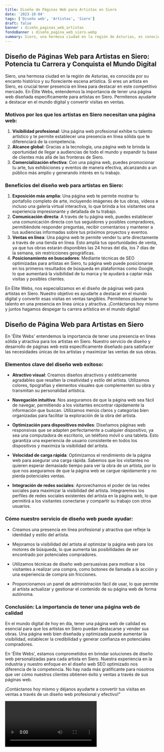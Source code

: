 ```yaml
---
title: Diseño de Páginas Web para Artistas en Siero
date: '2023-10-04'
tags: ['Diseño web', 'Artistas', 'Siero']
draft: false
banner : diseño_paginas_web_artistas
fondoBanner : diseño_pagina_web_siero.webp
summary: Siero, una hermosa ciudad en la región de Asturias, es conocida por su encanto histórico y su floreciente escena artística. Si eres un artista en Siero, es crucial tener presencia en línea para destacar en este competitivo mercado. En Élite Webs, entendemos la importancia de tener una página web diseñada específicamente para artistas en Siero. Permítenos ayudarte a destacar en el mundo digital y convertir visitas en ventas.
---
```


## Diseño de Páginas Web para Artistas en Siero: Potencia tu Carrera y Conquista el Mundo Digital

Siero, una hermosa ciudad en la región de Asturias, es conocida por su encanto histórico y su floreciente escena artística. Si eres un artista en Siero, es crucial tener presencia en línea para destacar en este competitivo mercado. En Élite Webs, entendemos la importancia de tener una página web diseñada específicamente para artistas en Siero. Permítenos ayudarte a destacar en el mundo digital y convertir visitas en ventas.

### Motivos por los que los artistas en Siero necesitan una página web:

1. **Visibilidad profesional**: Una página web profesional exhibe tu talento artístico y te permite establecer una presencia en línea sólida que te diferenciará de la competencia.
2. **Alcance global**: Gracias a la tecnología, una página web te brinda la oportunidad de llegar a audiencias de todo el mundo y expandir tu base de clientes más allá de las fronteras de Siero.
3. **Comercialización efectiva**: Con una página web, puedes promocionar tu arte, tus exhibiciones y eventos de manera efectiva, alcanzando a un público más amplio y generando interés en tu trabajo.

### Beneficios del diseño web para artistas en Siero:

1. **Exposición más amplia**: Una página web te permite mostrar tu portafolio completo de arte, incluyendo imágenes de tus obras, vídeos e incluso una galería virtual interactiva, lo que brinda a los visitantes una experiencia impresionante y detallada de tu trabajo.
2. **Comunicación directa**: A través de tu página web, puedes establecer una comunicación directa con tus seguidores y posibles compradores, permitiéndote responder preguntas, recibir comentarios y mantener a tus audiencias informadas sobre tus próximos proyectos y eventos.
3. **Ventas en línea**: Una página web te permite vender tu arte directamente a través de una tienda en línea. Esto amplía tus oportunidades de venta, ya que tus obras estarán disponibles las 24 horas del día, los 7 días de la semana, sin restricciones geográficas.
4. **Posicionamiento en buscadores**: Mediante técnicas de SEO optimizadas para artistas en Siero, tu página web puede posicionarse en los primeros resultados de búsqueda en plataformas como Google, lo que aumentará la visibilidad de tu marca y te ayudará a captar más visitas y posibles clientes.

En Élite Webs, nos especializamos en el diseño de páginas web para artistas en Siero. Nuestro objetivo es ayudarte a destacar en el mundo digital y convertir esas visitas en ventas tangibles. Permítenos plasmar tu talento en una presencia en línea única y atractiva. ¡Contáctanos hoy mismo y juntos hagamos despegar tu carrera artística en el mundo digital!

<GifSeo />

<Cta />

## Diseño de Página Web para Artistas en Siero

En 'Élite Webs' entendemos la importancia de tener una presencia en línea sólida y atractiva para los artistas en Siero. Nuestro servicio de diseño y desarrollo de páginas web está específicamente diseñado para satisfacer las necesidades únicas de los artistas y maximizar las ventas de sus obras.

### Elementos clave del diseño web exitoso:

- **Atractivo visual**: Creamos diseños atractivos y estéticamente agradables que resalten la creatividad y estilo del artista. Utilizamos colores, tipografías y elementos visuales que complementen su obra y transmitan su personalidad artística.

- **Navegación intuitiva**: Nos aseguramos de que la página web sea fácil de navegar, permitiendo a los visitantes encontrar rápidamente la información que buscan. Utilizamos menús claros y categorías bien organizadas para facilitar la exploración de la obra del artista.

- **Optimización para dispositivos móviles**: Diseñamos páginas web responsivas que se adapten perfectamente a cualquier dispositivo, ya sea una computadora de escritorio, un teléfono móvil o una tableta. Esto garantiza una experiencia de usuario consistente en todos los dispositivos y maximiza la visibilidad del artista.

- **Velocidad de carga rápida**: Optimizamos el rendimiento de la página web para asegurar una carga rápida. Sabemos que los visitantes no quieren esperar demasiado tiempo para ver la obra de un artista, por lo que nos aseguramos de que la página web se cargue rápidamente y no pierda potenciales ventas.

- **Integración de redes sociales**: Aprovechamos el poder de las redes sociales para maximizar la visibilidad del artista. Integraremos los perfiles de redes sociales existentes del artista en la página web, lo que permitirá a los visitantes conectarse y compartir su trabajo con otros usuarios.

### Cómo nuestro servicio de diseño web puede ayudar:

- Creamos una presencia en línea profesional y atractiva que refleje la identidad y estilo del artista.

- Mejoramos la visibilidad del artista al optimizar la página web para los motores de búsqueda, lo que aumenta las posibilidades de ser encontrado por potenciales compradores.

- Utilizamos técnicas de diseño web persuasivas para motivar a los visitantes a realizar una compra, como botones de llamada a la acción y una experiencia de compra sin fricciones.

- Proporcionamos un panel de administración fácil de usar, lo que permite al artista actualizar y gestionar el contenido de su página web de forma autónoma.

### Conclusión: La importancia de tener una página web de calidad

En el mundo digital de hoy en día, tener una página web de calidad es esencial para que los artistas en Siero puedan destacarse y vender sus obras. Una página web bien diseñada y optimizada puede aumentar la visibilidad, establecer la credibilidad y generar confianza en potenciales compradores.

En 'Élite Webs', estamos comprometidos en brindar soluciones de diseño web personalizadas para cada artista en Siero. Nuestra experiencia en la industria y nuestro enfoque en el diseño web SEO optimizado nos diferencia de la competencia. No hay nada más gratificante para nosotros que ver cómo nuestros clientes obtienen éxito y ventas a través de sus páginas web.

¡Contáctanos hoy mismo y déjanos ayudarte a convertir tus visitas en ventas a través de un diseño web profesional y efectivo!"

<Video />

<CtaBot job='Artistas' city='Siero'/>

<Gmaps query='Siero+españa+maps' />